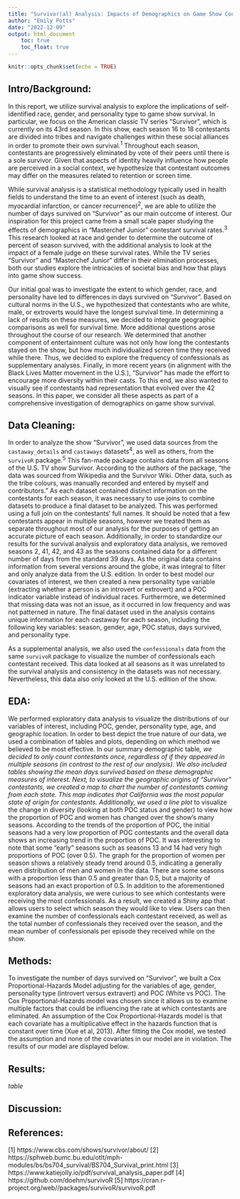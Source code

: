 ```yaml
---
title: "Survivor(al) Analysis: Impacts of Demographics on Game Show Contestant Survival"
author: "Emily Potts"
date: "2022-12-09"
output: html_document
    toc: true
    toc_float: true
---
```


```r
knitr::opts_chunk$set(echo = TRUE)
```

## Intro/Background:
\indent In this report, we utilize survival analysis to explore the implications of self-identified race, gender, and personality type to game show survival. In particular, we focus on the American classic TV series “Survivor”, which is currently on its 43rd season. In this show, each season 16 to 18 contestants are divided into tribes and navigate challenges within these social alliances in order to promote their own survival.$^{1}$ Throughout each season, contestants are progressively eliminated by vote of their peers until there is a sole survivor. Given that aspects of identity heavily influence how people are perceived in a social context, we hypothesize that contestant outcomes may differ on the measures related to retention or screen time.

\indent While survival analysis is a statistical methodology typically used in health fields to understand the time to an event of interest (such as death, myocardial infarction, or cancer recurrence)$^{2}$, we are able to utilize the number of days survived on “Survivor” as our main outcome of interest. Our inspiration for this project came from a small scale paper studying the effects of demographics in “Masterchef Junior” contestant survival rates.$^{3}$ This research looked at race and gender to determine the outcome of percent of season survived, with the additional analysis to look at the impact of a female judge on these survival rates. While the TV series “Survivor” and “Masterchef Junior” differ in their elimination processes, both our studies explore the intricacies of societal bias and how that plays into game show success.

  Our initial goal was to investigate the extent to which gender, race, and personality have led to differences in days survived on “Survivor”. Based on cultural norms in the U.S., we hypothesized that contestants who are white, male, or extroverts would have the longest survival time. In determining a lack of results on these measures, we decided to integrate geographic comparisons as well for survival time. More additional questions arose throughout the course of our research. We determined that another component of entertainment culture was not only how long the contestants stayed on the show, but how much individualized screen time they received while there. Thus, we decided to explore the frequency of confessionals as supplementary analyses.  Finally, in more recent years (in alignment with the Black Lives Matter movement in the U.S.), “Survivor” has made the effort to encourage more diversity within their casts. To this end, we also wanted to visually see if contestants had representation that evolved over the 42 seasons.  In this paper, we consider all these aspects as part of a comprehensive investigation of demographics on game show survival.
  
## Data Cleaning:
\indent In order to analyze the show “Survivor”, we used data sources from the `castaway_details` and `castaways` datasets$^{4}$, as well as others, from the `survivoR` package.$^{5}$ This fan-made package contains data from all seasons of the U.S. TV show Survivor. According to the authors of the package, “the data was sourced from Wikipedia and the Survivor Wiki. Other data, such as the tribe colours, was manually recorded and entered by myself and contributors.” As each dataset contained distinct information on the contestants for each season, it was necessary to use joins to combine datasets to produce a final dataset to be analyzed. This was performed using a full join on the contestants’ full names. It should be noted that a few contestants appear in multiple seasons, however we treated them as separate throughout most of our analysis for the purposes of getting an accurate picture of each season. Additionally, in order to standardize our results for the survival analysis and exploratory data analysis, we removed seasons 2, 41, 42, and 43 as the seasons contained data for a different number of days from the standard 39 days. As the original data contains information from several versions around the globe, it was integral to filter and only analyze data from the U.S. edition. In order to best model our covariates of interest, we then created a new personality type variable (extracting whether a person is an introvert or extrovert) and a POC indicator variable instead of individual races. Furthermore, we determined that missing data was not an issue, as it occurred in low frequency and was not patterned in nature. The final dataset used in the analysis contains unique information for each castaway for each season, including the following key variables: season, gender, age, POC status, days survived, and personality type. 

\indent As a supplemental analysis, we also used the `confessionals` data from the same  `survivoR` package to visualize the number of confessionals each contestant received. This data looked at all seasons as it was unrelated to the survival analysis and consistency in the datasets was not necessary. Nevertheless, this data also only looked at the U.S. edition of the show.

## EDA:
\indent We performed exploratory data analysis to visualize the distributions of our variables of interest, including POC, gender, personality type, age, and geographic location. In order to best depict the true nature of our data, we used a combination of tables and plots, depending on which method we believed to be most effective. In our summary demographic table*, we decided to only count contestants once, regardless of if they appeared in multiple seasons (in contrast to the rest of our analysis). We also included tables showing the mean days survived based on these demographic measures of interest. 
\indent Next, to visualize the geographic origins of “Survivor” contestants, we created a map to chart the number of contestants coming from each state. This map indicates that California was the most popular state of origin for contestants. Additionally, we used a line plot* to visualize the change in diversity (looking at both POC status and gender) to view how the proportion of POC and women has changed over the show’s many seasons. According to the trends of the proportion of POC, the initial seasons had a very low proportion of POC contestants and the overall data shows an increasing trend in the proportion of POC. It was interesting to note that some “early” seasons such as seasons 13 and 14 had very high proportions of POC (over 0.5). The graph for the proportion of women per season shows a relatively steady trend around 0.5, indicating a generally even distribution of men and women in the data. There are some seasons with a proportion less than 0.5 and greater than 0.5, but a majority of seasons had an exact proportion of 0.5.
\indent In addition to the aforementioned exploratory data analysis, we were curious to see which contestants were receiving the most confessionals. As a result, we created a Shiny app that allows users to select which season they would like to view. Users can then examine the number of confessionals each contestant received, as well as the total number of confessionals they received over the season, and the mean number of confessionals per episode they received while on the show.  
  
## Methods:
\indent To investigate the number of days survived on “Survivor”, we built a Cox Proportional-Hazards Model adjusting for the variables of age, gender, personality type (introvert versus extravert) and POC (White vs POC). The Cox Proportional-Hazards model was chosen since it allows us to examine multiple factors that could be influencing the rate at which contestants are eliminated. 
\indent An assumption of the Cox Proportional-Hazards model is that each covariate has a multiplicative effect in the hazards function that is constant over time (Xue et al, 2013). After fitting the Cox model, we tested the assumption and none of the covariates in our model are in violation. The results of our model are displayed below. 

## Results:

*table*

## Discussion:

## References:

[1] https://www.cbs.com/shows/survivor/about/ 
[2] https://sphweb.bumc.bu.edu/otlt/mph-modules/bs/bs704_survival/BS704_Survival_print.html
[3] https://www.katiejolly.io/pdf/survival_analysis_paper.pdf 
[4] https://github.com/doehm/survivoR
[5] https://cran.r-project.org/web//packages/survivoR/survivoR.pdf 

